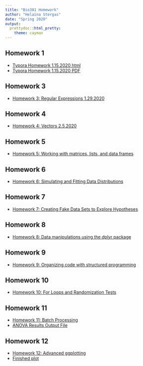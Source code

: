 ```yaml
---
title: "Bio381 Homework"
author: "Helaina Stergas"
date: "Spring 2020"
output: 
  prettydoc::html_pretty:
    theme: cayman
---
```


## Homework 1
* [Typora Homework 1.15.2020 html](Homework1_Typora.html)
* [Typora Homework 1.15.2020 PDF](Homework 1_Typora_1.15.20.pdf)

## Homework 3
* [Homework 3: Regular Expressions 1.29.2020](Homework3.html) 

## Homework 4
* [Homework 4: Vectors 2.5.2020](Homework4.html) 

## Homework 5
* [Homework 5: Working with matrices, lists, and data frames](Homework5_2.12.2020.html) 

## Homework 6
* [Homework 6: Simulating and Fitting Data Distributions](Homework6_2.19.2020.html)

## Homework 7
* [Homework 7: Creating Fake Data Sets to Explore Hypotheses](Homework7.html)

## Homework 8
* [Homework 8: Data manipulations using the dplyr package](Homework8_3.4.2020)

## Homework 9
* [Homework 9: Organizing code with structured programming](Homework9_3.25.20)

## Homework 10
* [Homework 10: For Loops and Randomization Tests](Homework10_4.3.2020.html)

## Homework 11
* [Homework 11: Batch Processing](Homework11_4.15.2020)
* [ANOVA Results Output File](ANOVAsummary1.csv)

## Homework 12
* [Homework 12: Advanced ggplotting](Homework12_4.15.2020)
* [Finished plot](EyeSizeData_4genotypes.jpeg)

